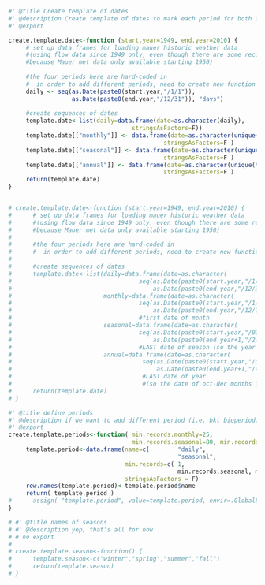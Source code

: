 ```r
#' @title Create template of dates 
#' @description Create template of dates to mark each period for both flow and weather data
#' @export

create.template.date<-function (start.year=1949, end.year=2010) {
     # set up data frames for loading mauer historic weather data
     #(using flow data since 1949 only, even though there are some records back to the 30s, 
     #because Mauer met data only available starting 1950)
     
     #the four periods here are hard-coded in
     #  in order to add different periods, need to create new function to create date templates
     daily <- seq(as.Date(paste0(start.year,"/1/1")), 
                  as.Date(paste0(end.year,"/12/31")), "days")
     
     #create sequences of dates
     template.date<-list(daily=data.frame(date=as.character(daily),
                                   stringsAsFactors=F))
     template.date[["monthly"]] <- data.frame(date=as.character(unique(to.month(daily))),
                                            stringsAsFactors=F )
     template.date[["seasonal"]] <- data.frame(date=as.character(unique(to.season(daily))),
                                            stringsAsFactors=F )
     template.date[["annual"]] <- data.frame(date=as.character(unique(to.water.year(daily))),
                                            stringsAsFactors=F )
     return(template.date)
}


# create.template.date<-function (start.year=1949, end.year=2010) {
#      # set up data frames for loading mauer historic weather data
#      #(using flow data since 1949 only, even though there are some records back to the 30s, 
#      #because Mauer met data only available starting 1950)
#      
#      #the four periods here are hard-coded in
#      #  in order to add different periods, need to create new function to create date templates
#      
#      #create sequences of dates
#      template.date<-list(daily=data.frame(date=as.character(
#                                    seq(as.Date(paste0(start.year,"/1/1")), 
#                                        as.Date(paste0(end.year,"/12/31")), "days")),stringsAsFactors=F),
#                          monthly=data.frame(date=as.character(
#                                    seq(as.Date(paste0(start.year,"/1/1")), 
#                                        as.Date(paste0(end.year,"/12/1")), "months")),stringsAsFactors=F),  
#                                    #first date of month
#                          seasonal=data.frame(date=as.character(
#                                    seq(as.Date(paste0(start.year,"/02/28")), 
#                                        as.Date(paste0(end.year+1,"/2/28")), "3 month")),stringsAsFactors=F), 
#                                    #LAST date of season (so the year of winter is the same as following spring)
#                          annual=data.frame(date=as.character(
#                                     seq(as.Date(paste0(start.year,"/09/30")), 
#                                         as.Date(paste0(end.year+1,"/9/30")), "years")),stringsAsFactors=F)  ) 
#                                     #LAST date of year 
#                                     #(so the date of oct-dec months is the same as following jan-sept months)
#      return(template.date)
# }


```



```r
#' @title define periods
#' @description if we want to add different period (i.e. bkt bioperiod), can do it here
#' @export
create.template.periods<-function( min.records.monthly=25, 
                                   min.records.seasonal=80, min.records.annual=345 ) {
     template.period<-data.frame(name=c(        "daily",                 "monthly",   
                                                "seasonal",              "annual"), 
                                 min.records=c( 1,                       min.records.monthly, 
                                                min.records.seasonal, min.records.annual), 
                                 stringsAsFactors = F)
     row.names(template.period)<-template.period$name
     return( template.period )
#      assign( "template.period", value=template.period, envir=.GlobalEnv )
}
```

```r
# #' @title names of seasons
# #' @description yep, that's all for now
# # no export
# 
# create.template.season<-function() {
#      template.season<-c("winter","spring","summer","fall")
#      return(template.season)
# }

```


